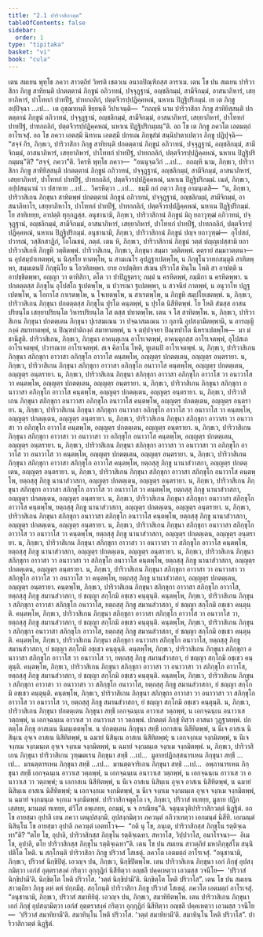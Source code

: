 ```yaml
---
title: "2.1 ปาริวาสิกวตฺต"
tableOfContents: false
sidebar:
  order: 1
type: "tipitaka"
basket: "vi"
book: "cula"
---
```



<DynamicBreadcrumb />

<Division number="75" book="cula">

<Paragraph number="374" book="cula">
เตน สมเยน พุทฺโธ ภควา สาวตฺถิยํ วิหรติ เชตวเน อนาถปิณฺฑิกสฺส อาราเม. เตน โข ปน สมเยน ปาริวาสิกา ภิกฺขู สาทิยนฺติ ปกตตฺตานํ ภิกฺขูนํ อภิวาทนํ, ปจฺจุฏฺฐานํ, อญฺชลิกมฺมํ, สามีจิกมฺมํ, อาสนาภิหารํ, เสยฺยาภิหารํ, ปาโททกํ ปาทปีฐํ, ปาทกถลิกํ, ปตฺตจีวรปฺปฏิคฺคหณํ, นหาเน ปิฏฺฐิปริกมฺมํ. เย เต ภิกฺขู อปฺปิจฺฉา …เป…  เต อุชฺฌายนฺติ ขิยฺยนฺติ วิปาเจนฺติ—  “กถญฺหิ นาม ปาริวาสิกา ภิกฺขู สาทิยิสฺสนฺติ ปกตตฺตานํ ภิกฺขูนํ อภิวาทนํ, ปจฺจุฏฺฐานํ, อญฺชลิกมฺมํ, สามีจิกมฺมํ, อาสนาภิหารํ, เสยฺยาภิหารํ, ปาโททกํ ปาทปีฐํ, ปาทกถลิกํ, ปตฺตจีวรปฺปฏิคฺคหณํ, นหาเน ปิฏฺฐิปริกมฺมนฺ”ติ. อถ โข เต ภิกฺขู ภควโต เอตมตฺถํ อาโรเจสุํ.
</Paragraph>

<Paragraph number="375" book="cula">
อถ โข ภควา เอตสฺมึ นิทาเน เอตสฺมึ ปกรเณ ภิกฺขุสํฆํ สนฺนิปาตาเปตฺวา ภิกฺขู ปฏิปุจฺฉิ—  “สจฺจํ กิร, ภิกฺขเว, ปาริวาสิกา ภิกฺขู สาทิยนฺติ ปกตตฺตานํ ภิกฺขูนํ อภิวาทนํ, ปจฺจุฏฺฐานํ, อญฺชลิกมฺมํ, สามีจิกมฺมํ, อาสนาภิหารํ, เสยฺยาภิหารํ, ปาโททกํ ปาทปีฐํ, ปาทกถลิกํ, ปตฺตจีวรปฺปฏิคฺคหณํ, นหาเน ปิฏฺฐิปริกมฺมนฺ”ติ? “สจฺจํ, ภควา”ติ. วิครหิ พุทฺโธ ภควา—  “อนนุจฺฉวิกํ …เป…  กถญฺหิ นาม, ภิกฺขเว, ปาริวาสิกา ภิกฺขู สาทิยิสฺสนฺติ ปกตตฺตานํ ภิกฺขูนํ อภิวาทนํ, ปจฺจุฏฺฐานํ, อญฺชลิกมฺมํ, สามีจิกมฺมํ, อาสนาภิหารํ, เสยฺยาภิหารํ, ปาโททกํ ปาทปีฐํ, ปาทกถลิกํ, ปตฺตจีวรปฺปฏิคฺคหณํ, นหาเน ปิฏฺฐิปริกมฺมํ. เนตํ, ภิกฺขเว, อปฺปสนฺนานํ วา ปสาทาย …เป…  วิครหิตฺวา …เป…  ธมฺมึ กถํ กตฺวา ภิกฺขู อามนฺเตสิ—  “น, ภิกฺขเว, ปาริวาสิเกน ภิกฺขุนา สาทิตพฺพํ ปกตตฺตานํ ภิกฺขูนํ อภิวาทนํ, ปจฺจุฏฺฐานํ, อญฺชลิกมฺมํ, สามีจิกมฺมํ, อาสนาภิหาโร, เสยฺยาภิหาโร, ปาโททกํ ปาทปีฐํ, ปาทกถลิกํ, ปตฺตจีวรปฺปฏิคฺคหณํ, นหาเน ปิฏฺฐิปริกมฺมํ. โย สาทิเยยฺย, อาปตฺติ ทุกฺกฏสฺส.
</Paragraph>

<Paragraph number="376" book="cula">
อนุชานามิ, ภิกฺขเว, ปาริวาสิกานํ ภิกฺขูนํ มิถุ ยถาวุฑฺฒํ อภิวาทนํ, ปจฺจุฏฺฐานํ, อญฺชลิกมฺมํ, สามีจิกมฺมํ, อาสนาภิหารํ, เสยฺยาภิหารํ, ปาโททกํ ปาทปีฐํ, ปาทกถลิกํ, ปตฺตจีวรปฺปฏิคฺคหณํ, นหาเน ปิฏฺฐิปริกมฺมํ.
</Paragraph>

<Paragraph number="377" book="cula">
อนุชานามิ, ภิกฺขเว, ปาริวาสิกานํ ภิกฺขูนํ ปญฺจ ยถาวุฑฺฒํ—  อุโปสถํ, ปวารณํ, วสฺสิกสาฏิกํ, โอโณชนํ, ภตฺตํ. เตน หิ, ภิกฺขเว, ปาริวาสิกานํ ภิกฺขูนํ วตฺตํ ปญฺญเปสฺสามิ ยถา ปาริวาสิเกหิ ภิกฺขูหิ วตฺติตพฺพํ.
</Paragraph>

</Division>
<Division number="76" book="cula">

<Paragraph number="378" book="cula">
ปาริวาสิเกน, ภิกฺขเว, ภิกฺขุนา สมฺมา วตฺติตพฺพํ. ตตฺรายํ สมฺมาวตฺตนา—
</Paragraph>

<Paragraph number="379" book="cula">
น อุปสมฺปาเทตพฺพํ, น นิสฺสโย ทาตพฺโพ, น สามเณโร อุปฏฺฐาเปตพฺโพ, น ภิกฺขุโนวาทกสมฺมุติ สาทิตพฺพา, สมฺมเตนปิ ภิกฺขุนิโย น โอวทิตพฺพา. ยาย อาปตฺติยา สํเฆน ปริวาโส ทินฺโน โหติ สา อาปตฺติ น อาปชฺชิตพฺพา, อญฺญา วา ตาทิสิกา, ตโต วา ปาปิฏฺฐตรา; กมฺมํ น ครหิตพฺพํ, กมฺมิกา น ครหิตพฺพา. น ปกตตฺตสฺส ภิกฺขุโน อุโปสโถ ฐเปตพฺโพ, น ปวารณา ฐเปตพฺพา, น สวจนียํ กาตพฺพํ, น อนุวาโท ปฏฺฐเปตพฺโพ, น โอกาโส กาเรตพฺโพ, น โจเทตพฺโพ, น สาเรตพฺโพ, น ภิกฺขูหิ สมฺปโยเชตพฺพํ.
</Paragraph>

<Paragraph number="380" book="cula">
น, ภิกฺขเว, ปาริวาสิเกน ภิกฺขุนา ปกตตฺตสฺส ภิกฺขุโน ปุรโต คนฺตพฺพํ, น ปุรโต นิสีทิตพฺพํ. โย โหติ สํฆสฺส อาสนปริยนฺโต เสยฺยาปริยนฺโต วิหารปริยนฺโต โส ตสฺส ปทาตพฺโพ. เตน จ โส สาทิตพฺโพ.
</Paragraph>

<Paragraph number="381" book="cula">
น, ภิกฺขเว, ปาริวาสิเกน ภิกฺขุนา ปกตตฺเตน ภิกฺขุนา ปุเรสมเณน วา ปจฺฉาสมเณน วา กุลานิ อุปสงฺกมิตพฺพานิ, น อารญฺญิกงฺคํ สมาทาตพฺพํ, น ปิณฺฑปาติกงฺคํ สมาทาตพฺพํ, น จ ตปฺปจฺจยา ปิณฺฑปาโต นีหราเปตพฺโพ—  มา มํ ชานึสูติ.
</Paragraph>

</Division>
<Division number="77" book="cula">

<Paragraph number="382" book="cula">
ปาริวาสิเกน, ภิกฺขเว, ภิกฺขุนา อาคนฺตุเกน อาโรเจตพฺพํ, อาคนฺตุกสฺส อาโรเจตพฺพํ, อุโปสเถ อาโรเจตพฺพํ, ปวารณาย อาโรเจตพฺพํ. สเจ คิลาโน โหติ, ทูเตนปิ อาโรเจตพฺพํ.
</Paragraph>

<Paragraph number="383" book="cula">
น, ภิกฺขเว, ปาริวาสิเกน ภิกฺขุนา สภิกฺขุกา อาวาสา อภิกฺขุโก อาวาโส คนฺตพฺโพ, อญฺญตฺร ปกตตฺเตน, อญฺญตฺร อนฺตรายา.
</Paragraph>

<Paragraph number="384" book="cula">
น, ภิกฺขเว, ปาริวาสิเกน ภิกฺขุนา สภิกฺขุกา อาวาสา อภิกฺขุโก อนาวาโส คนฺตพฺโพ, อญฺญตฺร ปกตตฺเตน, อญฺญตฺร อนฺตรายา. น, ภิกฺขเว, ปาริวาสิเกน ภิกฺขุนา สภิกฺขุกา อาวาสา อภิกฺขุโก อาวาโส วา อนาวาโส วา คนฺตพฺโพ, อญฺญตฺร ปกตตฺเตน, อญฺญตฺร อนฺตรายา.
</Paragraph>

<Paragraph number="385" book="cula">
น, ภิกฺขเว, ปาริวาสิเกน ภิกฺขุนา สภิกฺขุกา อนาวาสา อภิกฺขุโก อาวาโส คนฺตพฺโพ, อญฺญตฺร ปกตตฺเตน, อญฺญตฺร อนฺตรายา. น, ภิกฺขเว, ปาริวาสิเกน ภิกฺขุนา สภิกฺขุกา อนาวาสา อภิกฺขุโก อนาวาโส คนฺตพฺโพ, อญฺญตฺร ปกตตฺเตน, อญฺญตฺร อนฺตรายา. น, ภิกฺขเว, ปาริวาสิเกน ภิกฺขุนา สภิกฺขุกา อนาวาสา อภิกฺขุโก อาวาโส วา อนาวาโส วา คนฺตพฺโพ, อญฺญตฺร ปกตตฺเตน, อญฺญตฺร อนฺตรายา.
</Paragraph>

<Paragraph number="386" book="cula">
น, ภิกฺขเว, ปาริวาสิเกน ภิกฺขุนา สภิกฺขุกา อาวาสา วา อนาวาสา วา อภิกฺขุโก อาวาโส คนฺตพฺโพ, อญฺญตฺร ปกตตฺเตน, อญฺญตฺร อนฺตรายา. น, ภิกฺขเว, ปาริวาสิเกน ภิกฺขุนา สภิกฺขุกา อาวาสา วา อนาวาสา วา อภิกฺขุโก อนาวาโส คนฺตพฺโพ, อญฺญตฺร ปกตตฺเตน, อญฺญตฺร อนฺตรายา. น, ภิกฺขเว, ปาริวาสิเกน ภิกฺขุนา สภิกฺขุกา อาวาสา วา อนาวาสา วา อภิกฺขุโก อาวาโส วา อนาวาโส วา คนฺตพฺโพ, อญฺญตฺร ปกตตฺเตน, อญฺญตฺร อนฺตรายา.
</Paragraph>

</Division>
<Division number="78" book="cula">

<Paragraph number="387" book="cula">
น, ภิกฺขเว, ปาริวาสิเกน ภิกฺขุนา สภิกฺขุกา อาวาสา สภิกฺขุโก อาวาโส คนฺตพฺโพ, ยตฺถสฺสุ ภิกฺขู นานาสํวาสกา, อญฺญตฺร ปกตตฺเตน, อญฺญตฺร อนฺตรายา. น, ภิกฺขเว, ปาริวาสิเกน ภิกฺขุนา สภิกฺขุกา อาวาสา สภิกฺขุโก อนาวาโส คนฺตพฺโพ, ยตฺถสฺสุ ภิกฺขู นานาสํวาสกา, อญฺญตฺร ปกตตฺเตน, อญฺญตฺร อนฺตรายา. น, ภิกฺขเว, ปาริวาสิเกน ภิกฺขุนา สภิกฺขุกา อาวาสา สภิกฺขุโก อาวาโส วา อนาวาโส วา คนฺตพฺโพ, ยตฺถสฺสุ ภิกฺขู นานาสํวาสกา, อญฺญตฺร ปกตตฺเตน, อญฺญตฺร อนฺตรายา.
</Paragraph>

<Paragraph number="388" book="cula">
น, ภิกฺขเว, ปาริวาสิเกน ภิกฺขุนา สภิกฺขุกา อนาวาสา สภิกฺขุโก อาวาโส คนฺตพฺโพ, ยตฺถสฺสุ ภิกฺขู นานาสํวาสกา, อญฺญตฺร ปกตตฺเตน, อญฺญตฺร อนฺตรายา. น, ภิกฺขเว, ปาริวาสิเกน ภิกฺขุนา สภิกฺขุกา อนาวาสา สภิกฺขุโก อนาวาโส คนฺตพฺโพ, ยตฺถสฺสุ ภิกฺขู นานาสํวาสกา, อญฺญตฺร ปกตตฺเตน, อญฺญตฺร อนฺตรายา. น, ภิกฺขเว, ปาริวาสิเกน ภิกฺขุนา สภิกฺขุกา อนาวาสา สภิกฺขุโก อาวาโส วา อนาวาโส วา คนฺตพฺโพ, ยตฺถสฺสุ ภิกฺขู นานาสํวาสกา, อญฺญตฺร ปกตตฺเตน, อญฺญตฺร อนฺตรายา.
</Paragraph>

</Division>
<Division number="79" book="cula">

<Paragraph number="389" book="cula">
น, ภิกฺขเว, ปาริวาสิเกน ภิกฺขุนา สภิกฺขุกา อาวาสา วา อนาวาสา วา สภิกฺขุโก อาวาโส คนฺตพฺโพ, ยตฺถสฺสุ ภิกฺขู นานาสํวาสกา, อญฺญตฺร ปกตตฺเตน, อญฺญตฺร อนฺตรายา. น, ภิกฺขเว, ปาริวาสิเกน ภิกฺขุนา สภิกฺขุกา อาวาสา วา อนาวาสา วา สภิกฺขุโก อนาวาโส คนฺตพฺโพ, ยตฺถสฺสุ ภิกฺขู นานาสํวาสกา, อญฺญตฺร ปกตตฺเตน, อญฺญตฺร อนฺตรายา. น, ภิกฺขเว, ปาริวาสิเกน ภิกฺขุนา สภิกฺขุกา อาวาสา วา อนาวาสา วา สภิกฺขุโก อาวาโส วา อนาวาโส วา คนฺตพฺโพ, ยตฺถสฺสุ ภิกฺขู นานาสํวาสกา, อญฺญตฺร ปกตตฺเตน, อญฺญตฺร อนฺตรายา.
</Paragraph>

</Division>
<Division number="80" book="cula">

<Paragraph number="390" book="cula">
คนฺตพฺโพ, ภิกฺขเว, ปาริวาสิเกน ภิกฺขุนา สภิกฺขุกา อาวาสา สภิกฺขุโก อาวาโส, ยตฺถสฺสุ ภิกฺขู สมานสํวาสกา, ยํ ชญฺญา สกฺโกมิ อชฺเชว คนฺตุนฺติ.
</Paragraph>

<Paragraph number="391" book="cula">
คนฺตพฺโพ, ภิกฺขเว, ปาริวาสิเกน ภิกฺขุนา สภิกฺขุกา อาวาสา สภิกฺขุโก อนาวาโส, ยตฺถสฺสุ ภิกฺขู สมานสํวาสกา, ยํ ชญฺญา สกฺโกมิ อชฺเชว คนฺตุนฺติ.
</Paragraph>

<Paragraph number="392" book="cula">
คนฺตพฺโพ, ภิกฺขเว, ปาริวาสิเกน ภิกฺขุนา สภิกฺขุกา อาวาสา สภิกฺขุโก อาวาโส วา อนาวาโส วา, ยตฺถสฺสุ ภิกฺขู สมานสํวาสกา, ยํ ชญฺญา สกฺโกมิ อชฺเชว คนฺตุนฺติ.
</Paragraph>

<Paragraph number="393" book="cula">
คนฺตพฺโพ, ภิกฺขเว, ปาริวาสิเกน ภิกฺขุนา สภิกฺขุกา อนาวาสา สภิกฺขุโก อาวาโส, ยตฺถสฺสุ ภิกฺขู สมานสํวาสกา, ยํ ชญฺญา สกฺโกมิ อชฺเชว คนฺตุนฺติ.
</Paragraph>

<Paragraph number="394" book="cula">
คนฺตพฺโพ, ภิกฺขเว, ปาริวาสิเกน ภิกฺขุนา สภิกฺขุกา อนาวาสา สภิกฺขุโก อนาวาโส, ยตฺถสฺสุ ภิกฺขู สมานสํวาสกา, ยํ ชญฺญา สกฺโกมิ อชฺเชว คนฺตุนฺติ.
</Paragraph>

<Paragraph number="395" book="cula">
คนฺตพฺโพ, ภิกฺขเว, ปาริวาสิเกน ภิกฺขุนา สภิกฺขุกา อนาวาสา สภิกฺขุโก อาวาโส วา อนาวาโส วา, ยตฺถสฺสุ ภิกฺขู สมานสํวาสกา, ยํ ชญฺญา สกฺโกมิ อชฺเชว คนฺตุนฺติ.
</Paragraph>

<Paragraph number="396" book="cula">
คนฺตพฺโพ, ภิกฺขเว, ปาริวาสิเกน ภิกฺขุนา สภิกฺขุกา อาวาสา วา อนาวาสา วา สภิกฺขุโก อาวาโส, ยตฺถสฺสุ ภิกฺขู สมานสํวาสกา, ยํ ชญฺญา สกฺโกมิ อชฺเชว คนฺตุนฺติ.
</Paragraph>

<Paragraph number="397" book="cula">
คนฺตพฺโพ, ภิกฺขเว, ปาริวาสิเกน ภิกฺขุนา สภิกฺขุกา อาวาสา วา อนาวาสา วา สภิกฺขุโก อนาวาโส, ยตฺถสฺสุ ภิกฺขู สมานสํวาสกา, ยํ ชญฺญา สกฺโกมิ อชฺเชว คนฺตุนฺติ.
</Paragraph>

<Paragraph number="398" book="cula">
คนฺตพฺโพ, ภิกฺขเว, ปาริวาสิเกน ภิกฺขุนา สภิกฺขุกา อาวาสา วา อนาวาสา วา สภิกฺขุโก อาวาโส วา อนาวาโส วา, ยตฺถสฺสุ ภิกฺขู สมานสํวาสกา, ยํ ชญฺญา สกฺโกมิ อชฺเชว คนฺตุนฺติ.
</Paragraph>

</Division>
<Division number="81" book="cula">

<Paragraph number="399" book="cula">
น, ภิกฺขเว, ปาริวาสิเกน ภิกฺขุนา ปกตตฺเตน ภิกฺขุนา สทฺธึ เอกจฺฉนฺเน อาวาเส วตฺถพฺพํ, น เอกจฺฉนฺเน อนาวาเส วตฺถพฺพํ, น เอกจฺฉนฺเน อาวาเส วา อนาวาเส วา วตฺถพฺพํ. ปกตตฺตํ ภิกฺขุํ ทิสฺวา อาสนา วุฏฺฐาตพฺพํ. ปกตตฺโต ภิกฺขุ อาสเนน นิมนฺเตตพฺโพ. น ปกตตฺเตน ภิกฺขุนา สทฺธึ เอกาสเน นิสีทิตพฺพํ, น นีเจ อาสเน นิสินฺเน อุจฺเจ อาสเน นิสีทิตพฺพํ, น ฉมายํ นิสินฺเน อาสเน นิสีทิตพฺพํ; น เอกจงฺกเม จงฺกมิตพฺพํ, น นีเจ จงฺกเม จงฺกมนฺเต อุจฺเจ จงฺกเม จงฺกมิตพฺพํ, น ฉมายํ จงฺกมนฺเต จงฺกเม จงฺกมิตพฺพํ.
</Paragraph>

</Division>
<Division number="82" book="cula">

<Paragraph number="400" book="cula">
น, ภิกฺขเว, ปาริวาสิเกน ภิกฺขุนา ปาริวาสิเกน วุฑฺฒตเรน ภิกฺขุนา สทฺธึ …เป…  มูลายปฏิกสฺสนารเหน ภิกฺขุนา สทฺธึ …เป…  มานตฺตารเหน ภิกฺขุนา สทฺธึ …เป…  มานตฺตจาริเกน ภิกฺขุนา สทฺธึ …เป…  อพฺภานารเหน ภิกฺขุนา สทฺธึ เอกจฺฉนฺเน อาวาเส วตฺถพฺพํ, น เอกจฺฉนฺเน อนาวาเส วตฺถพฺพํ, น เอกจฺฉนฺเน อาวาเส วา อนาวาเส วา วตฺถพฺพํ; น เอกาสเน นิสีทิตพฺพํ, น นีเจ อาสเน นิสินฺเน อุจฺเจ อาสเน นิสีทิตพฺพํ, น ฉมายํ นิสินฺเน อาสเน นิสีทิตพฺพํ; น เอกจงฺกเม จงฺกมิตพฺพํ, น นีเจ จงฺกเม จงฺกมนฺเต อุจฺเจ จงฺกเม จงฺกมิตพฺพํ, น ฉมายํ จงฺกมนฺเต จงฺกเม จงฺกมิตพฺพํ.
</Paragraph>

<Paragraph number="401" book="cula">
ปาริวาสิกจตุตฺโถ เจ, ภิกฺขเว, ปริวาสํ ทเทยฺย, มูลาย ปฏิกเสฺสยฺย, มานตฺตํ ทเทยฺย, ตํวีโส อพฺเภยฺย, อกมฺมํ, น จ กรณียนฺ”ติ.

</Paragraph>
</Division>

<Paragraph number="402" type="center" book="cula">
จตุนฺนวุติปาริวาสิกวตฺตํ นิฏฺฐิตํ.


</Paragraph>

<Division number="83" book="cula">

<Paragraph number="403" book="cula">
อถ โข อายสฺมา อุปาลิ เยน ภควา เตนุปสงฺกมิ. อุปสงฺกมิตฺวา ภควนฺตํ อภิวาเทตฺวา เอกมนฺตํ นิสีทิ. เอกมนฺตํ นิสินฺโน โข อายสฺมา อุปาลิ ภควนฺตํ เอตทโวจ—  “กติ นุ โข, ภนฺเต, ปาริวาสิกสฺส ภิกฺขุโน รตฺติจฺเฉทา”ติ? “ตโย โข, อุปาลิ, ปาริวาสิกสฺส ภิกฺขุโน รตฺติจฺเฉทา. สหวาโส, วิปฺปวาโส, อนาโรจนา—  อิเม โข, อุปาลิ, ตโย ปาริวาสิกสฺส ภิกฺขุโน รตฺติจฺเฉทา”ติ.
</Paragraph>

</Division>
<Division number="84" book="cula">

<Paragraph number="404" book="cula">
เตน โข ปน สมเยน สาวตฺถิยํ มหาภิกฺขุสํโฆ สนฺนิปติโต โหติ. น สกฺโกนฺติ ปาริวาสิกา ภิกฺขู ปริวาสํ โสเธตุํ. ภควโต เอตมตฺถํ อาโรเจสุํ. “อนุชานามิ, ภิกฺขเว, ปริวาสํ นิกฺขิปิตุํ. เอวญฺจ ปน, ภิกฺขเว, นิกฺขิปิตพฺโพ. เตน ปาริวาสิเกน ภิกฺขุนา เอกํ ภิกฺขุํ อุปสงฺกมิตฺวา เอกํสํ อุตฺตราสงฺคํ กริตฺวา อุกฺกุฏิกํ นิสีทิตฺวา อญฺชลึ ปคฺคเหตฺวา เอวมสฺส วจนีโย—  ‘ปริวาสํ นิกฺขิปามี’ติ. นิกฺขิตฺโต โหติ ปริวาโส. ‘วตฺตํ นิกฺขิปามี’ติ. นิกฺขิตฺโต โหติ ปริวาโส”.
</Paragraph>

</Division>
<Division number="85" book="cula">

<Paragraph number="405" book="cula">
เตน โข ปน สมเยน สาวตฺถิยา ภิกฺขู ตหํ ตหํ ปกฺกมึสุ. สกฺโกนฺติ ปาริวาสิกา ภิกฺขู ปริวาสํ โสเธตุํ. ภควโต เอตมตฺถํ อาโรเจสุํ. “อนุชานามิ, ภิกฺขเว, ปริวาสํ สมาทิยิตุํ. เอวญฺจ ปน, ภิกฺขเว, สมาทิยิตพฺโพ. เตน ปาริวาสิเกน ภิกฺขุนา เอกํ ภิกฺขุํ อุปสงฺกมิตฺวา เอกํสํ อุตฺตราสงฺคํ กริตฺวา อุกฺกุฏิกํ นิสีทิตฺวา อญฺชลึ ปคฺคเหตฺวา เอวมสฺส วจนีโย—  ‘ปริวาสํ สมาทิยามี’ติ. สมาทินฺโน โหติ ปริวาโส. ‘วตฺตํ สมาทิยามี’ติ. สมาทินฺโน โหติ ปริวาโส”.

</Paragraph>
</Division>

<Paragraph number="406" type="center" book="cula">
ปาริวาสิกวตฺตํ นิฏฺฐิตํ.
</Paragraph>